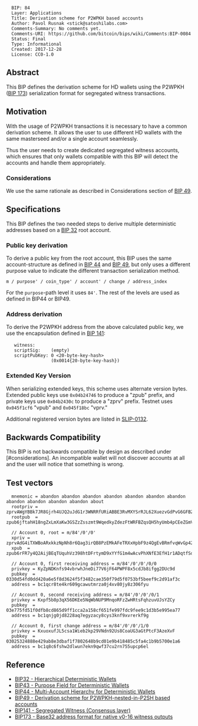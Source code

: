 <pre>
  BIP: 84
  Layer: Applications
  Title: Derivation scheme for P2WPKH based accounts
  Author: Pavol Rusnak <stick@satoshilabs.com>
  Comments-Summary: No comments yet.
  Comments-URI: https://github.com/bitcoin/bips/wiki/Comments:BIP-0084
  Status: Final
  Type: Informational
  Created: 2017-12-28
  License: CC0-1.0
</pre>

==Abstract==

This BIP defines the derivation scheme for HD wallets using the P2WPKH ([[bip-0173.mediawiki|BIP 173]]) serialization format for segregated witness transactions.

==Motivation==

With the usage of P2WPKH transactions it is necessary to have a common derivation scheme.
It allows the user to use different HD wallets with the same masterseed and/or a single account seamlessly.

Thus the user needs to create dedicated segregated witness accounts, which ensures that only wallets compatible with this BIP will detect the accounts and handle them appropriately.

===Considerations===

We use the same rationale as described in Considerations section of [[bip-0049.mediawiki|BIP 49]].

==Specifications==

This BIP defines the two needed steps to derive multiple deterministic addresses based on a [[bip-0032.mediawiki|BIP 32]] root account.

===Public key derivation===

To derive a public key from the root account, this BIP uses the same account-structure as defined in [[bip-0044.mediawiki|BIP 44]] and [[bip-0049.mediawiki|BIP 49]], but only uses a different purpose value to indicate the different transaction serialization method.

<pre>
m / purpose' / coin_type' / account' / change / address_index
</pre>

For the <code>purpose</code>-path level it uses <code>84'</code>. The rest of the levels are used as defined in BIP44 or BIP49.


===Address derivation===

To derive the P2WPKH address from the above calculated public key, we use the encapsulation defined in [[bip-0141.mediawiki#p2wpkh|BIP 141]]:


    witness:      <signature> <pubkey>
    scriptSig:    (empty)
    scriptPubKey: 0 <20-byte-key-hash>
                  (0x0014{20-byte-key-hash})


===Extended Key Version===

When serializing extended keys, this scheme uses alternate version bytes. Extended public keys use <code>0x04b24746</code> to produce a "zpub" prefix, and private keys use <code>0x04b2430c</code> to produce a "zprv" prefix. Testnet uses <code>0x045f1cf6</code> "vpub" and <code>0x045f18bc</code> "vprv."

Additional registered version bytes are listed in [[https://github.com/satoshilabs/slips/blob/master/slip-0132.md|SLIP-0132]].


==Backwards Compatibility==

This BIP is not backwards compatible by design as described under [#considerations]. An incompatible wallet will not discover accounts at all and the user will notice that something is wrong.

==Test vectors==

<pre>
  mnemonic = abandon abandon abandon abandon abandon abandon abandon abandon abandon abandon abandon about
  rootpriv = zprvAWgYBBk7JR8Gjrh4UJQ2uJdG1r3WNRRfURiABBE3RvMXYSrRJL62XuezvGdPvG6GFBZduosCc1YP5wixPox7zhZLfiUm8aunE96BBa4Kei5
  rootpub  = zpub6jftahH18ngZxLmXaKw3GSZzZsszmt9WqedkyZdezFtWRFBZqsQH5hyUmb4pCEeZGmVfQuP5bedXTB8is6fTv19U1GQRyQUKQGUTzyHACMF

  // Account 0, root = m/84'/0'/0'
  xpriv = zprvAdG4iTXWBoARxkkzNpNh8r6Qag3irQB8PzEMkAFeTRXxHpbF9z4QgEvBRmfvqWvGp42t42nvgGpNgYSJA9iefm1yYNZKEm7z6qUWCroSQnE
  xpub  = zpub6rFR7y4Q2AijBEqTUquhVz398htDFrtymD9xYYfG1m4wAcvPhXNfE3EfH1r1ADqtfSdVCToUG868RvUUkgDKf31mGDtKsAYz2oz2AGutZYs

  // Account 0, first receiving address = m/84'/0'/0'/0/0
  privkey = KyZpNDKnfs94vbrwhJneDi77V6jF64PWPF8x5cdJb8ifgg2DUc9d
  pubkey  = 0330d54fd0dd420a6e5f8d3624f5f3482cae350f79d5f0753bf5beef9c2d91af3c
  address = bc1qcr8te4kr609gcawutmrza0j4xv80jy8z306fyu

  // Account 0, second receiving address = m/84'/0'/0'/0/1
  privkey = Kxpf5b8p3qX56DKEe5NqWbNUP9MnqoRFzZwHRtsFqhzuvUJsYZCy
  pubkey  = 03e775fd51f0dfb8cd865d9ff1cca2a158cf651fe997fdc9fee9c1d3b5e995ea77
  address = bc1qnjg0jd8228aq7egyzacy8cys3knf9xvrerkf9g

  // Account 0, first change address = m/84'/0'/0'/1/0
  privkey = KxuoxufJL5csa1Wieb2kp29VNdn92Us8CoaUG3aGtPtcF3AzeXvF
  pubkey  = 03025324888e429ab8e3dbaf1f7802648b9cd01e9b418485c5fa4c1b9b5700e1a6
  address = bc1q8c6fshw2dlwun7ekn9qwf37cu2rn755upcp6el
</pre>

==Reference==

* [[bip-0032.mediawiki|BIP32 - Hierarchical Deterministic Wallets]]
* [[bip-0043.mediawiki|BIP43 - Purpose Field for Deterministic Wallets]]
* [[bip-0044.mediawiki|BIP44 - Multi-Account Hierarchy for Deterministic Wallets]]
* [[bip-0049.mediawiki|BIP49 - Derivation scheme for P2WPKH-nested-in-P2SH based accounts]]
* [[bip-0141.mediawiki|BIP141 - Segregated Witness (Consensus layer)]]
* [[bip-0173.mediawiki|BIP173 - Base32 address format for native v0-16 witness outputs]]
